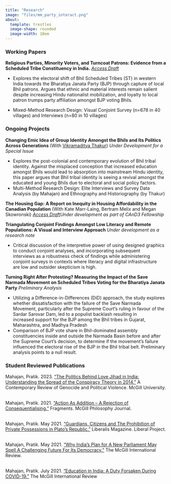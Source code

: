 ---
title: "Research"
image: "files/mm_party_interact.png"
about: 
  template: trestles
  image-shape: rounded
  image-width: 10em
---

### Working Papers

**Religious Parties, Minority Voters, and Turncoat Patrons: Evidence from a Scheduled Tribe Constituency in India.** [*Access Draft*](https://drive.google.com/file/d/1x-VEHEF0-i6YMGqrjwyQHISk7D-fVncs/view?usp=sharing)

-   Explores the electoral shift of Bhil Scheduled Tribes (ST) in western India towards the Bharatiya Janata Party (BJP) through capture of local Bhil patrons. Argues that ethnic and material interests remain salient despite increasing Hindu nationalist mobilization, and loyalty to local patron trumps party affiliation amongst BJP voting Bhils.

-   Mixed-Method Research Design: Visual Conjoint Survey (n=678 in 40 villages) and Interviews (n=80 in 10 villages)

### Ongoing Projects

**Changing Emic Idea of Group Identity Amongst the Bhils and Its Politics Across Generations** (With [Vikramaditya Thakur](https://www.anthropology.udel.edu/people/faculty/vthakur)) *Under Development* *for a Special Issue*

-   Explores the post-colonial and contemporary evolution of Bhil tribal identity. Against the misplaced conception that increased education amongst Bhils would lead to absorption into mainstream Hindu identity, this paper argues that Bhil tribal identity is seeing a revival amongst the educated and young Bhils due to electoral and social policy factors.
-   Multi-Method Research Design: Elite Interviews and Survey Data Analysis (by Mahajan) and Ethnography and Historiography (by Thakur)

**The Housing Gap: A Report on Inequity in Housing Affordability in the Canadian Population** (With Kate Marr-Laing, Bertram Melix and Megan Skowronski) [*Access Draft*](https://drive.google.com/file/d/1Jj-oxvSLvs19kwVcaE9-CrL6oePHcGIZ/view?usp=sharing)*Under development as part of CAnD3 Fellowship*

**Triangulating Conjoint Findings Amongst Low Literacy and Remote Populations: A Visual and Interview Approach** *Under development as a research note*

-   Critical discussion of the interpretive power of using designed graphics to conduct conjoint analyses, and incorporating subsequent\
    interviews as a robustness check of findings while administering conjoint surveys in contexts where literacy and digital infrastructure\
    are low and outsider skepticism is high.

**Turning Right After Protesting? Measuring the Impact of the Save Narmada Movement on Scheduled Tribes Voting for the Bharatiya Janata Party** *Preliminary Analysis*

-   Utilizing a Difference-in-Differences (DiD) approach, the study explores whether dissatisfaction with the failure of the Save Narmada\
    Movement, particularly after the Supreme Court's ruling in favour of the Sardar Sarovar Dam, led to a populist backlash resulting in\
    increased support for the BJP among the Bhil tribes in Gujarat, Maharashtra, and Madhya Pradesh
-   Comparison of BJP vote share in Bhil-dominated assembly constituencies inside and outside the Narmada Basin before and after the Supreme Court's decision, to determine if the movement's failure influenced the electoral rise of the BJP in the Bhil tribal belt. Preliminary analysis points to a null result.

### Student Reviewed Publications

Mahajan, Pratik. 2023. ["The Politics Behind Love Jihad in India: Understanding the Spread of the Conspiracy Theory in 2014."](https://crgreview.com/the-politics-behind-love-jihad-in-indiaunderstanding-the-spread-of-the-conspiracy-theory-in-2014/) A Contemporary Review of Genocide and Political Violence. McGill University.

\
Mahajan, Pratik. 2021. ["Action As Addition -- A Rejection of Consequentialising."](https://00ff1226-c9ea-453e-baa6-e67819b43f30.filesusr.com/ugd/bc8784_cc48e86634aa4c4ca45aac27c1a3ee11.pdf) Fragments. McGill Philosophy Journal.

\
Mahajan, Pratik. May 2021. ["Guardians, Citizens and The Prohibition of Private Possessions in Plato's Republic."](https://mppsm15.medium.com/guardians-citizens-and-the-prohibition-of-private-possessions-in-platos-republic-bc97976abd9) Liberalis Magazine. Liberal Project.

\
Mahajan, Pratik. May 2021. ["Why India's Plan for A New Parliament May Spell A Challenging Future For Its Democracy."](https://www.mironline.ca/why-indias-plan-for-a-new-parliament-may-spell-a-challenging-future-for-its-democracy/) The McGill International Review.

\
Mahajan, Pratik. July 2021. ["Education in India: A Duty Forsaken During COVID-19."](https://www.mironline.ca/education-in-india-a-right-forsaken-during-covid-19/) The McGill International Review
